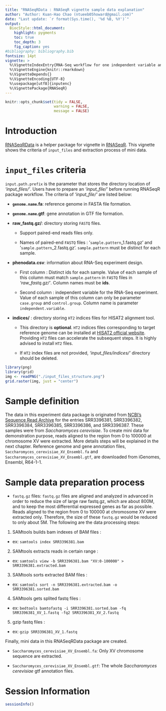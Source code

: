 ```yaml
---
title: "RNASeqRData : RNASeqR vignette sample data explanation"
author: "Author: Kuan-Hao Chao (ntueeb05howard@gmail.com)"
date: "Last update: `r format(Sys.time(), '%d %B, %Y')`"
output: 
  BiocStyle::html_document:
    highlight: pygments
    toc: true
    toc_depth: 3
    fig_caption: yes
#bibliography: bibliography.bib
fontsize: 14pt
vignette: >
  %\VignetteIndexEntry{RNA-Seq workflow for one independent variable analysis}
  %\VignetteEngine{knitr::rmarkdown}
  %\VignetteDepends{}
  %\VignetteEncoding{UTF-8}
  %\usepackage[utf8]{inputenc}
  %\VignettePackage{RNASeqR}
---
```


```r
knitr::opts_chunk$set(tidy = FALSE,
                      warning = FALSE,
                      message = FALSE)
```

# Introduction

[RNASeqRData](https://github.com/HowardChao/RNASeqRData) is a helper package for vignette in [RNASeqR](https://github.com/HowardChao/RNASeqR). This vignette shows the criteria of `input_files` and extraction process of mini data.

# `input_files` criteria
`input.path.prefix` is the parameter that stores the directory location of *'input_files/'*. Users have to prepare an *'input_file/'* before running RNASeqR package workflow. The criteria of *'input_file/'* are listed below:

* **`genome.name`.fa**: reference genome in FASTA file formation.

* **`genome.name`.gtf**: gene annotation in GTF file formation.
    
* **raw_fastq.gz/**: directory storing `FASTQ` files. 
    * Support paired-end reads files only.
    
    * Names of paired-end `FASTQ` files : '`sample.pattern`_1.fastq.gz' and '`sample.pattern`_2.fastq.gz'. `sample.pattern` must be distinct for each sample.
    
* **phenodata.csv**: information about RNA-Seq experiment design.
    * First column : Distinct ids for each sample. Value of each sample of this column must match `sample.pattern` in `FASTQ` files in *'raw_fastq.gz/'*. Column names must be **ids**.
    
    * Second column : independent variable for the RNA-Seq experiment. Value of each sample of this column can only be parameter `case.group` and `control.group`. Column name is parameter `independent.variable`.
        
* **indices/** : directory storing `HT2` indices files for HISAT2 alignment tool.
    * This directory is **optional**. `HT2` indices files corresponding to target reference genome can be installed at [HISAT2 official website](https://ccb.jhu.edu/software/hisat2/index.shtml). Providing `HT2` files can accelerate the subsequent steps. It is highly advised to install `HT2` files.
    
    * If `HT2` index files are not provided, *'input_files/indices/'* directory should be deleted.
        
```r
library(png)
library(grid)
img <- readPNG("./input_files_structure.png")
grid.raster(img, just = "center")
```

# Sample definition

The data in this experiment data package is originated from [NCBI's Sequence Read Archive](http://www.ncbi.nlm.nih.gov/sra) for the entries SRR3396381, SRR3396382, SRR3396384, SRR3396385, SRR3396386, and SRR3396387. These samples were from *Saccharomyces cerevisiae*. To create mini data for demonstration purpose, reads aligned to the region from 0 to 100000 at chromosome XV were extracted. More details steps will be explained in the next chapter. Reference genome and gene annotation files, `Saccharomyces_cerevisiae_XV_Ensembl.fa` and `Saccharomyces_cerevisiae_XV_Ensembl.gtf`, are downloaded from iGenomes, Ensembl, R64-1-1.

# Sample data preparation process

* `fastq.gz` files:
`fastq.gz` files are aligned and analyzed in advanced in order to reduce the size of large raw fastq.gz, which are about 800M, and to keep the most differential expressed genes as far as possible. Reads aligned to the region from 0 to 100000 at chromosome XV were extracted only. Therefore, the size of these `fastq.gz` would be reduced to only about 5M. The following are the data processing steps:

1. SAMtools builds bam indexes of BAM files : 
  * ex: `samtools index SRR3396381.bam`
  
2. SAMtools extracts reads in certain range : 
  * ex: `samtools view -b SRR3396381.bam "XV:0-100000" > SRR3396381.extracted.bam`
  
3. SAMtools sorts extracted BAM files : 
  * ex: `samtools sort -n SRR3396381.extracted.bam -o SRR3396381.sorted.bam`
  
4. SAMtools gets splited fastq files : 
  * ex: `bedtools bamtofastq -i SRR3396381.sorted.bam -fq SRR3396381_XV_1.fastq -fq2 SRR3396381_XV_2.fastq`
  
5. gzip fastq files : 
  * ex: `gzip SRR3396381_XV_1.fastq`

Finally, mini data in this RNASeqRData package are created.

* `Saccharomyces_cerevisiae_XV_Ensembl.fa`:
Only XV chromosome sequence are extracted.

* `Saccharomyces_cerevisiae_XV_Ensembl.gtf`:
The whole *Saccharomyces cerevisiae* gtf annotation files.


# Session Information
```r
sessionInfo()
```

